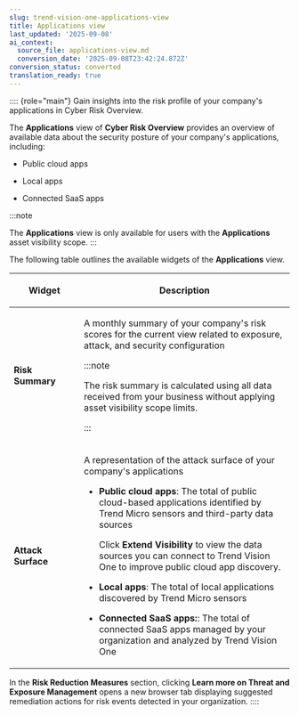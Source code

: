 ```yaml
---
slug: trend-vision-one-applications-view
title: Applications view
last_updated: '2025-09-08'
ai_context:
  source_file: applications-view.md
  conversion_date: '2025-09-08T23:42:24.872Z'
conversion_status: converted
translation_ready: true
---
```


:::: {role="main"}
Gain insights into the risk profile of your company's applications in Cyber Risk Overview.

The **Applications** view of **Cyber Risk Overview** provides an overview of available data about the security posture of your company's applications, including:

- Public cloud apps

- Local apps

- Connected SaaS apps

:::note

The **Applications** view is only available for users with the **Applications** asset visibility scope.
:::

The following table outlines the available widgets of the **Applications** view.

<table>
<colgroup>
<col style="width: 25%" />
<col style="width: 75%" />
</colgroup>
<thead>
<tr>
<th><p>Widget</p></th>
<th><p>Description</p></th>
</tr>
</thead>
<tbody>
<tr>
<td><p><strong>Risk Summary</strong></p></td>
<td><p>A monthly summary of your company's risk scores for the current view related to exposure, attack, and security configuration</p>


:::note

<p>The risk summary is calculated using all data received from your business without applying asset visibility scope limits.</p>


:::

</td>
</tr>
<tr>
<td><p><strong>Attack Surface</strong></p></td>
<td><p>A representation of the attack surface of your company's applications</p>
<ul>
<li><p><strong>Public cloud apps</strong>: The total of public cloud-based applications identified by Trend Micro sensors and third-party data sources</p>
<p>Click <strong>Extend Visibility</strong> to view the data sources you can connect to Trend Vision One to improve public cloud app discovery.</p></li>
<li><p><strong>Local apps</strong>: The total of local applications discovered by Trend Micro sensors</p></li>
<li><p><strong>Connected SaaS apps:</strong>: The total of connected SaaS apps managed by your organization and analyzed by Trend Vision One</p></li>
</ul></td>
</tr>
</tbody>
</table>

In the **Risk Reduction Measures** section, clicking **Learn more on Threat and Exposure Management** opens a new browser tab displaying suggested remediation actions for risk events detected in your organization.
::::
